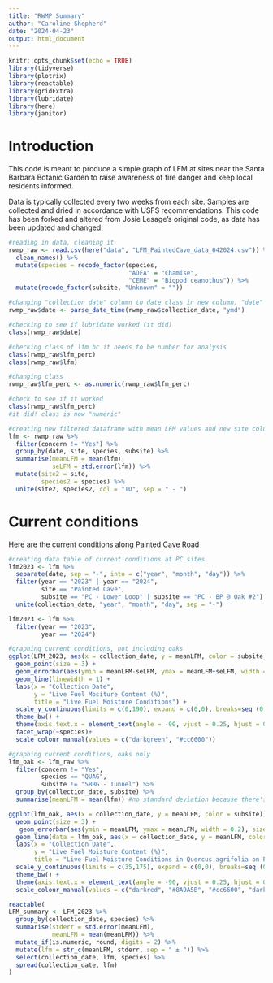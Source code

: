 ```yaml
---
title: "RWMP Summary"
author: "Caroline Shepherd"
date: "2024-04-23"
output: html_document
---
```


```r

knitr::opts_chunk$set(echo = TRUE)
library(tidyverse)
library(plotrix)
library(reactable)
library(gridExtra)
library(lubridate)
library(here)
library(janitor)

```

# Introduction

This code is meant to produce a simple graph of LFM at sites near the Santa Barbara Botanic Garden to raise awareness of fire danger and keep local residents informed.  

Data is typically collected every two weeks from each site. Samples are collected and dried in accordance with USFS recommendations. This code has been forked and altered from Josie Lesage's original code, as data has been updated and changed.

```r

#reading in data, cleaning it
rwmp_raw <- read.csv(here("data", "LFM_PaintedCave_data_042024.csv")) %>%
  clean_names() %>% 
  mutate(species = recode_factor(species,
                                 "ADFA" = "Chamise",
                                 "CEME" = "Bigpod ceanothus")) %>%
  mutate(recode_factor(subsite, "Unknown" = ""))

#changing "collection date" column to date class in new column, "date"
rwmp_raw$date <- parse_date_time(rwmp_raw$collection_date, "ymd")

#checking to see if lubridate worked (it did)
class(rwmp_raw$date)

#checking class of lfm bc it needs to be number for analysis
class(rwmp_raw$lfm_perc)
class(rwmp_raw$lfm)

#changing class
rwmp_raw$lfm_perc <- as.numeric(rwmp_raw$lfm_perc)

#check to see if it worked 
class(rwmp_raw$lfm_perc)
#it did! class is now "numeric"

#creating new filtered dataframe with mean LFM values and new site column
lfm <- rwmp_raw %>%
  filter(concern != "Yes") %>%
  group_by(date, site, species, subsite) %>%
  summarise(meanLFM = mean(lfm),
            seLFM = std.error(lfm)) %>%
  mutate(site2 = site,
         species2 = species) %>%
  unite(site2, species2, col = "ID", sep = " - ")

```

# Current conditions 
Here are the current conditions along Painted Cave Road

```r
#creating data table of current conditions at PC sites
lfm2023 <- lfm %>%
  separate(date, sep = "-", into = c("year", "month", "day")) %>%
  filter(year == "2023" | year == "2024",
         site == "Painted Cave",
         subsite == "PC - Lower Loop" | subsite == "PC - BP @ Oak #2") %>% 
  unite(collection_date, "year", "month", "day", sep = "-")

lfm2023 <- lfm %>% 
  filter(year == "2023",
         year == "2024")

#graphing current conditions, not including oaks        
ggplot(LFM_2023, aes(x = collection_date, y = meanLFM, color = subsite, group = (subsite))) +
  geom_point(size = 3) +
  geom_errorbar(aes(ymin = meanLFM-seLFM, ymax = meanLFM+seLFM, width = 0.2), size = 1) +
  geom_line(linewidth = 1) +
  labs(x = "Collection Date",
       y = "Live Fuel Mositure Content (%)",
       title = "Live Fuel Moisture Conditions") +
  scale_y_continuous(limits = c(0,190), expand = c(0,0), breaks=seq (0,200,10)) +
  theme_bw() +
  theme(axis.text.x = element_text(angle = -90, vjust = 0.25, hjust = 0.25)) +
  facet_wrap(~species)+
  scale_colour_manual(values = c("darkgreen", "#cc6600"))

#graphing current conditions, oaks only
lfm_oak <- lfm_raw %>%
  filter(concern != "Yes",
         species == "QUAG",
         subsite != "SBBG - Tunnel") %>%
  group_by(collection_date, subsite) %>%
  summarise(meanLFM = mean(lfm)) #no standard deviation because there's only one year of data so far, but will need this in the future

ggplot(lfm_oak, aes(x = collection_date, y = meanLFM, color = subsite)) +
  geom_point(size = 3) +
   geom_errorbar(aes(ymin = meanLFM, ymax = meanLFM, width = 0.2), size = 1) +
  geom_line(data = lfm_oak, aes(x = collection_date, y = meanLFM, color = subsite), linewidth = 1) +
  labs(x = "Collection Date",
       y = "Live Fuel Moisture Content (%)",
       title = "Live Fuel Moisture Conditions in Quercus agrifolia on Painted Cave Road") +
  scale_y_continuous(limits = c(35,175), expand = c(0,0), breaks=seq (0,175,10)) +
  theme_bw() +
  theme(axis.text.x = element_text(angle = -90, vjust = 0.25, hjust = 0.25)) +
  scale_colour_manual(values = c("darkred", "#8A9A5B", "#cc6600", "darkgreen", "#E8DE2A"))

reactable(
LFM_summary <- LFM_2023 %>%
  group_by(collection_date, species) %>%
  summarise(stderr = std.error(meanLFM),
            meanLFM = mean(meanLFM)) %>%
  mutate_if(is.numeric, round, digits = 2) %>%
  mutate(lfm = str_c(meanLFM, stderr, sep = " ± ")) %>%
  select(collection_date, lfm, species) %>%
  spread(collection_date, lfm)
)


```